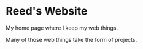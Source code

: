 # Reed's Website

My home page where I keep my web things.

Many of those web things take the form of <Link slug="projects-on-this-site">projects</Link>.
 
